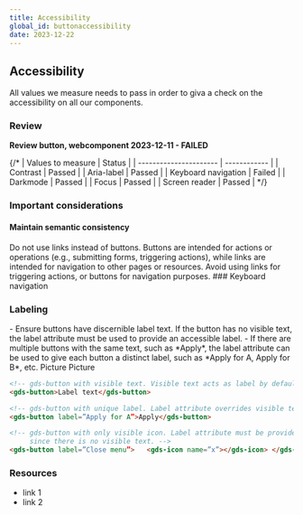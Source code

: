 ```yaml
---
title: Accessibility
global_id: buttonaccessibility
date: 2023-12-22
---
```


## Accessibility
All values we measure needs to pass in order to giva a check on the accessibility on all our components.

### Review
**Review button, webcomponent 2023-12-11 - FAILED**

{/* 
| Values to measure      | Status       |
| ---------------------- | ------------ |
| Contrast               | Passed       |
| Aria-label             | Passed       |
| Keyboard navigation    | Failed       |
| Darkmode               | Passed       |
| Focus                  | Passed       |
| Screen reader          | Passed       |
 */}

### Important considerations

#### Maintain semantic consistency
<Row>
<Col>
    Do not use links instead of buttons. Buttons are intended for actions or operations (e.g., submitting forms, triggering actions), while links are intended for navigation to other pages or resources. Avoid using links for triggering actions, or buttons for navigation purposes.
</Col>
<Col>
    
</Col>
</Row>
### Keyboard navigation


### Labeling
<Row>
<Col>
    - Ensure buttons have discernible label text. If the button has no visible text, the label attribute must be used to provide an accessible label.
    - If there are multiple buttons with the same text, such as *Apply*, the label attribute can be used to give each button a distinct label, such as *Apply for A, Apply for B*, etc.
    
</Col>
<Col>
    
</Col>
</Row>
<Row>
<Col>
    Picture
</Col>
<Col>
    Picture
</Col>
</Row>

``` html
<!-- gds-button with visible text. Visible text acts as label by default. -->
<gds-button>Label text</gds-button>

<!-- gds-button with unique label. Label attribute overrides visible text. -->
<gds-button label=”Apply for A”>Apply</gds-button>

<!-- gds-button with only visible icon. Label attribute must be provided,
     since there is no visible text. -->
<gds-button label=”Close menu”>   <gds-icon name=”x”></gds-icon> </gds-button>
```
### Resources

- link 1
- link 2